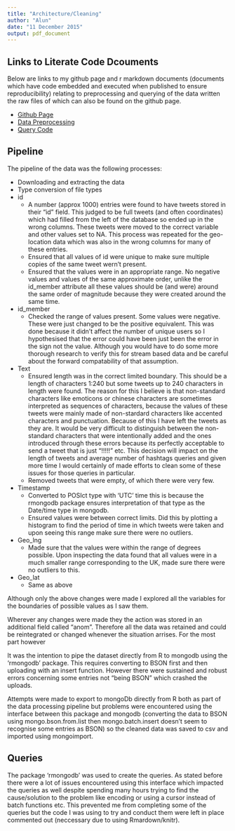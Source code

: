 ```yaml
---
title: "Architecture/Cleaning"
author: "Alun"
date: "11 December 2015"
output: pdf_document
---
```

## Links to Literate Code Dcouments

Below are links to my github page and r markdown documents (documents which have code embedded and executed when published to ensure reproducibility) relating to preprocessing and querying of the data written the raw files of which can also be found on the github page. 

  * [Github Page](https://github.com/alunmeredith/FoundDataScience/tree/master/CourseWork2)
  * [Data Preprocessing](http://rpubs.com/alunmeredith/Pipeline)
  * [Query Code](http://rpubs.com/alunmeredith/Coursework2)

## Pipeline

The pipeline of the data was the following processes: 
  
  * Downloading and extracting the data
  * Type conversion of file types
  * id
      - A number (approx 1000) entries were found to have tweets stored in their "id" field. This judged to be full tweets (and often coordinates) which had filled from the left of the database so ended up in the wrong columns. These tweets were moved to the correct variable and other values set to NA. This process was repeated for the geo-location data which was also in the wrong columns for many of these entries. 
      - Ensured that all values of id were unique to make sure multiple copies of the same tweet wern't present. 
      - Ensured that the values were in an appropriate range. No negative values and values of the same approximate order, unlike the id_member attribute all these values should be (and were) around the same order of magnitude because they were created around the same time.
  * id_member
      - Checked the range of values present. Some values were negative. These were just changed to be the positive equivalent. This was done because it didn't affect the number of unique users so I hypothesised that the error could have been just been the error in the sign not the value. Although you would have to do some more thorough research to verify this for stream based data and be careful about the forward compatability of that assumption. 
  * Text
      - Ensured length was in the correct limited boundary. This should be a length of characters 1:240 but some tweets up to 240 characters in length were found. The reason for this I believe is that non-standard characters like emoticons or chinese characters are sometimes interpreted as sequences of characters, because the values of these tweets were mainly made of non-stardard characters like accented characters and punctuation.
      Because of this I have left the tweets as they are. It would be very difficult to distinguish between the non-standard characters that were intentionally added and the ones introduced through these errors because its perfectly acceptable to send a tweet that is just "!!!!!" etc. This decision will impact on the length of tweets and average number of hashtags queries and given more time I would certainly of made efforts to clean some of these issues for those queries in particular. 
      - Removed tweets that were empty, of which there were very few. 
  * Timestamp
      - Converted to POSIct type with 'UTC' time this is because the rmongodb package ensures interpretation of that type as the Date/time type in mongodb. 
      - Ensured values were between correct limits. Did this by plotting a histogram to find the period of time in which tweets were taken and upon seeing this range make sure there were no outliers.
  * Geo_lng 
      - Made sure that the values were within the range of degrees possible. Upon inspecting the data found that all values were in a much smaller range corresponding to the UK, made sure there were no outliers to this. 
  * Geo_lat
      - Same as above



Although only the above changes were made I explored all the variables for the boundaries of possible values as I saw them. 

Wherever any changes were made they the action was stored in an additional field called "anom". Therefore all the data was retained and could be reintegrated or changed whenever the situation arrises. For the most part however  

It was the intention to pipe the dataset directly from R to mongodb using the 'rmongodb' package. This requires converting to BSON first and then uploading with an insert function. However there were sustained and robust errors concerning some entries not "being BSON" which crashed the uploads. 

Attempts were made to export to mongoDb directly from R both as part of the data processing pipeline but problems were encountered using the interface between this package and mongodb (converting the data to BSON using mongo.bson.from.list then mongo.batch.insert doesn't seem to recognise some entries as BSON) so the cleaned data was saved to csv and imported using mongoimport.  

## Queries

The package 'rmongodb' was used to create the queries. As stated before there were a lot of issues encountered using this interface which impacted the queries as well despite spending many hours trying to find the cause/solution to the problem like encoding or using a cursor instead of batch functions etc. This prevented me from completing some of the queries but the code I was using to try and conduct them were left in place commented out (neccessary due to using Rmardown/knitr). 